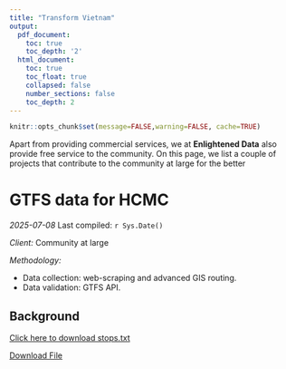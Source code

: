 ```yaml
---
title: "Transform Vietnam"
output:
  pdf_document:
    toc: true
    toc_depth: '2'
  html_document:
    toc: true
    toc_float: true
    collapsed: false
    number_sections: false
    toc_depth: 2
---
```


```r
knitr::opts_chunk$set(message=FALSE,warning=FALSE, cache=TRUE)
```

Apart from providing commercial services, we at **Enlightened Data** also provide free service to the community. On this page, we list a couple of projects that contribute to the community at large for the better 

# GTFS data for HCMC 

*2025-07-08* Last compiled: `r Sys.Date()`

*Client:* Community at large

*Methodology:* 

- Data collection: web-scraping and advanced GIS routing.
- Data validation: GTFS API.

## Background

[Click here to download stops.txt](https://github.com/EnlightenedData/EDprofile/tree/master/data/feed_info.txt){download="feed_info.txt"}

<a href="data/feed_info.txt" download>Download File</a>

